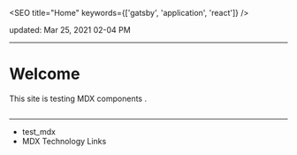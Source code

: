 

<SEO title="Home" keywords={['gatsby', 'application', 'react']} />

updated: Mar 25, 2021 02-04 PM

---

# Welcome

This site is testing MDX components .


<div style={{ maxWidth: '300px', marginBottom: '1.45rem' }}>
  <Image />
</div>

---

- <Link to="/test_mdx/">test_mdx</Link>
- <Link to="/links/">MDX Technology Links</Link>

